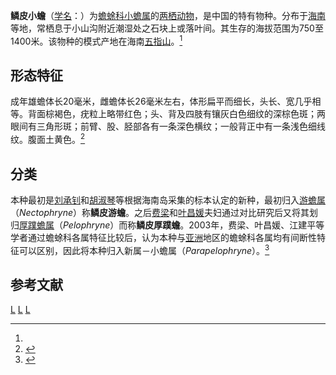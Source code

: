 {{Speciesbox
|image = 
|status = VU
|status_system = IUCN3.1
|status_ref =<ref name=iucn>{{IUCN|authors=IUCN SSC Amphibian Specialist Group|year=2020|id=54872|title=''Parapelophryne scalptus''|page = e.T54872A63858651|access-date=2021-04-17}}</ref>
|genus =Parapelophryne
|species =scalpta
|binomial_authority = ([[刘承钊|Liu]] et [[胡淑琴|Hu]], 1973)<ref name='id4904'>{{cite web| url =http://www.bioinfo.cn/db05/BjdwSpecies.php?action=view&id=4904| title =鳞皮厚蹼蟾| work =《中国动物物种编目数据库》| publisher =中国科学院微生物研究所| author =中国科学院动物研究所| accessdate =2009-04-11| deadurl =yes| archiveurl =https://web.archive.org/web/20160305015042/http://www.bioinfo.cn/db05/BjdwSpecies.php?action=view&id=4904| archivedate =2016-03-05}}</ref>
|synonyms =*''Nectophryne scalptus''
*''Pelophryne scalptus''
*''Pelophryne scalpta''
}}

'''鳞皮小蟾'''（[[学名|学名]]：{{lang|la|''Parapelophryne scalptus''}}）为[[蟾蜍科|蟾蜍科]][[小蟾属|小蟾属]]的[[两栖动物|两栖动物]]，是中国的特有物种。分布于[[海南|海南]]等地，常栖息于小山沟附近潮湿处之石块上或落叶间。其生存的海拔范围为750至1400米。该物种的模式产地在海南[[五指山|五指山]]。<ref name='id4904'/>
==形态特征==
成年雄蟾体长20毫米，雌蟾体长26毫米左右，体形扁平而细长，头长、宽几乎相等。背面棕褐色，疣粒上略带红色；头、背及四肢有镶灰白色细纹的深棕色斑；两眼间有三角形斑；前臂、股、胫部各有一条深色横纹；一般背正中有一条浅色细线纹。腹面土黄色。<ref>{{cite web |title=鳞皮小蟾 |url=http://zoology.especies.cn/taxon/%7B351A514A-9234-4DC1-B449-11B295C30A11%7D |website=中国动物主题数据库 |accessdate=2021-04-17}}</ref>
==分类==
本种最初是[[刘承钊|刘承钊]]和[[胡淑琴|胡淑琴]]等根据海南岛采集的标本认定的新种，最初归入[[游蟾属|游蟾属]]（''Nectophryne''）称'''鳞皮游蟾'''。之后[[费梁|费梁]]和[[叶昌媛|叶昌媛]]夫妇通过对比研究后又将其划归[[厚蹼蟾属|厚蹼蟾属]]（''Pelophryne''）而称'''鳞皮厚蹼蟾'''。2003年，费梁、叶昌媛、江建平等学者通过蟾蜍科各属特征比较后，认为本种与[[亚洲|亚洲]]地区的蟾蜍科各属均有间断性特征可以区别，因此将本种归入新属－小蟾属（''Parapelophryne''）。<ref>{{cite journal |author1=费梁，叶昌媛，江建平 |title=中国蟾蜍科一新属[J] |journal=动物分类学报 |date=2003 |volume=28 |issue=4 |pages=762-766 |doi=10.3969/j.issn.1000-0739.2003.04.041 |url=https://www.ixueshu.com/document/c2ce2a60dbe1de5d82d933e9e583cf84318947a18e7f9386.html |accessdate=2021-04-17}}</ref>
== 参考文献 ==
{{reflist}}

{{amphibian-stub}}
{{Taxonbar}}
[[Category:小蟾属|L]]
[[Category:中國特有兩棲動物|L]]
[[Category:1973年描述的动物|L]]